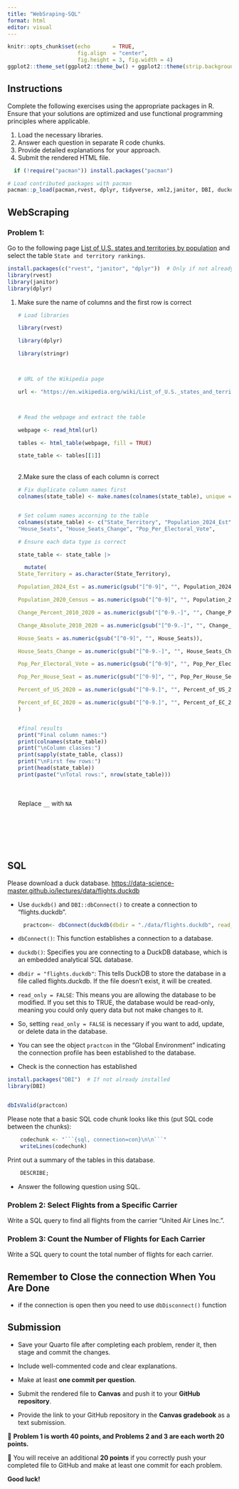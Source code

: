 ```yaml
---
title: "WebSraping-SQL"
format: html
editor: visual
---
```


```r
knitr::opts_chunk$set(echo       = TRUE, 
                      fig.align  = "center",
                      fig.height = 3, fig.width = 4)
ggplot2::theme_set(ggplot2::theme_bw() + ggplot2::theme(strip.background = ggplot2::element_rect(fill = "white")))
```

## Instructions

Complete the following exercises using the appropriate packages in R. Ensure that your solutions are optimized and use functional programming principles where applicable.

1.  Load the necessary libraries.
2.  Answer each question in separate R code chunks.
3.  Provide detailed explanations for your approach.
4.  Submit the rendered HTML file.

```r
  if (!require("pacman")) install.packages("pacman")

# Load contributed packages with pacman
pacman::p_load(pacman,rvest, dplyr, tidyverse, xml2,janitor, DBI, duckdb, nycflights13)
```

## WebScraping

### Problem 1:

Go to the following page [List of U.S. states and territories by population](https://en.wikipedia.org/wiki/List_of_U.S._states_and_territories_by_population) and select the table `State and territory rankings`.

```r
install.packages(c("rvest", "janitor", "dplyr"))  # Only if not already installed
library(rvest)
library(janitor)
library(dplyr)

```

1.  Make sure the name of columns and the first row is correct

    ```r

    # Load libraries

    library(rvest)

    library(dplyr)

    library(stringr)

     

    # URL of the Wikipedia page

    url <- "https://en.wikipedia.org/wiki/List_of_U.S._states_and_territories_by_population"

     

    # Read the webpage and extract the table 

    webpage <- read_html(url)

    tables <- html_table(webpage, fill = TRUE)

    state_table <- tables[[1]]
    ```

    \
    2.Make sure the class of each column is correct

    ```r

    # Fix duplicate column names first
    colnames(state_table) <- make.names(colnames(state_table), unique = TRUE)


    # Set column names accorning to the table
    colnames(state_table) <- c("State_Territory", "Population_2024_Est", "Population_2020_Census",              "Change_Percent_2010_2020", "Change_Absolute_2010_2020",
    "House_Seats", "House_Seats_Change", "Pop_Per_Electoral_Vote",              "Pop_Per_House_Seat", "Percent_of_US_2020", "Percent_of_EC_2020")

    # Ensure each data type is correct

    state_table <- state_table |>

      mutate(
    State_Territory = as.character(State_Territory),

    Population_2024_Est = as.numeric(gsub("[^0-9]", "", Population_2024_Est)),

    Population_2020_Census = as.numeric(gsub("[^0-9]", "", Population_2020_Census)),

    Change_Percent_2010_2020 = as.numeric(gsub("[^0-9.-]", "", Change_Percent_2010_2020)),

    Change_Absolute_2010_2020 = as.numeric(gsub("[^0-9.-]", "", Change_Absolute_2010_2020)),

    House_Seats = as.numeric(gsub("[^0-9]", "", House_Seats)),

    House_Seats_Change = as.numeric(gsub("[^0-9.-]", "", House_Seats_Change)),

    Pop_Per_Electoral_Vote = as.numeric(gsub("[^0-9]", "", Pop_Per_Electoral_Vote)),

    Pop_Per_House_Seat = as.numeric(gsub("[^0-9]", "", Pop_Per_House_Seat)),

    Percent_of_US_2020 = as.numeric(gsub("[^0-9.]", "", Percent_of_US_2020)),

    Percent_of_EC_2020 = as.numeric(gsub("[^0-9.]", "", Percent_of_EC_2020))
    )

     
    #final results
    print("Final column names:")
    print(colnames(state_table))
    print("\nColumn classes:")
    print(sapply(state_table, class))
    print("\nFirst few rows:")
    print(head(state_table))
    print(paste("\nTotal rows:", nrow(state_table)))
    ```

    \
    \
    Replace `__` with `NA`

    ```r

    ```

    ```{}
    ```

    \

    \

## SQL

Please download a duck database. <https://data-science-master.github.io/lectures/data/flights.duckdb>

-   Use `duckdb()` and `DBI::dbConnect()` to create a connection to "flights.duckdb".

```r
     practcon<- dbConnect(duckdb(dbdir = "./data/flights.duckdb", read_only = FALSE))

```

-   `dbConnect()`: This function establishes a connection to a database.

-   `duckdb()`: Specifies you are connecting to a DuckDB database, which is an embedded analytical SQL database.

-   `dbdir = "flights.duckdb"`: This tells DuckDB to store the database in a file called flights.duckdb. If the file doesn't exist, it will be created.

-   `read_only = FALSE`: This means you are allowing the database to be modified. If you set this to TRUE, the database would be read-only, meaning you could only query data but not make changes to it.

-   So, setting `read_only = FALSE` is necessary if you want to add, update, or delete data in the database.

-   You can see the object `practcon` in the "Global Environment" indicating the connection profile has been established to the database.

-   Check is the connection has established

```r
install.packages("DBI")  # If not already installed
library(DBI)


dbIsValid(practcon)
```

Please note that a basic SQL code chunk looks like this (put SQL code between the chunks):

```r
    codechunk <- "```{sql, connection=con}\n\n```"
    writeLines(codechunk)
```

Print out a summary of the tables in this database.

```sql
    DESCRIBE;
```

-   Answer the following question using SQL.

### Problem 2: Select Flights from a Specific Carrier

Write a SQL query to find all flights from the carrier "United Air Lines Inc.".

### Problem 3: Count the Number of Flights for Each Carrier

Write a SQL query to count the total number of flights for each carrier.

## Remember to Close the connection When You Are Done

-   if the connection is open then you need to use `dbDisconnect()` function

## Submission

-   Save your Quarto file after completing each problem, render it, then stage and commit the changes.\

-   Include well-commented code and clear explanations.\

-   Make at least **one commit per question**.\

-   Submit the rendered file to **Canvas** and push it to your **GitHub repository**.\

-   Provide the link to your GitHub repository in the **Canvas gradebook** as a text submission.\

🔹 **Problem 1 is worth 40 points, and Problems 2 and 3 are each worth 20 points.**\

🔹 You will receive an additional **20 points** if you correctly push your completed file to GitHub and make at least one commit for each problem.\

**Good luck!**
